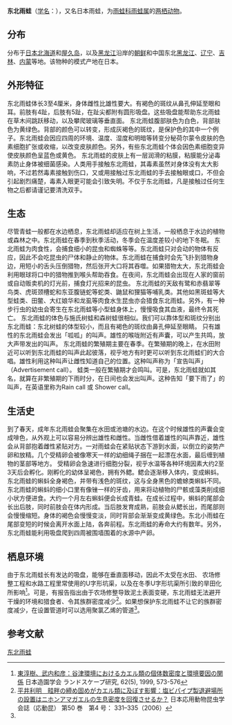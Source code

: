 {{Speciesbox
| status = LC 
| status_system = IUCN3.1
| status_ref = {{r|iucn}}
| trend = stable
| image = Tree frog2.jpg
| taxon = Hyla japonica
| authority = [[Albert_Günther|Günther]], 1859
}}

'''东北雨蛙'''（[[学名|学名]]：{{lang|la|''Dryophytes japonicus''}}），又名日本雨蛙，为[[雨蛙科|雨蛙科]][[雨蛙属|雨蛙属]]的[[两栖动物|两栖动物]]。

== 分布 ==
分布于[[日本|日本]][[北海道|北海道]]和[[屋久岛|屋久岛]]，以及[[黑龙江|黑龙江]]沿岸的[[朝鲜|朝鲜]]和中国东北[[黑龙江|黑龙江]]、[[辽宁|辽宁]]、[[吉林|吉林]]、[[内蒙|内蒙]]等地。该物种的模式产地在日本{{r|id4909}}。

== 外形特征 ==
东北雨蛙体长3至4厘米，身体雌性比雄性要大。有褐色的斑纹从鼻孔伸延至眼和耳。前肢有4趾，后肢有5趾，在趾尖都附有圆形吸盘。这些吸盘能帮助东北雨蛙在草木间跳跃移动，以及攀爬玻璃等垂直面。
东北雨蛙腹部肤色为白色，背部肤色为黄绿色。背部的颜色可以转变，形成灰褐色的斑纹，是保护色的其中一个例子。东北雨蛙会因应四周的环境、温度、湿度和明暗等转变分秘荷尔蒙令皮肤的色素细胞扩张或收缩，以改变皮肤颜色。另外，有些东北雨蛙个体会因色素细胞变异使皮肤颜色呈蓝色或黄色。
东北雨蛙的皮肤上有一层润滑的粘膜，粘膜能分泌毒素防止身体被细菌感染。人类用手接触东北雨蛙，其毒素虽然对身体没有太大影响，不过若然毒素接触到伤口，又或用接触过东北雨蛙的手去接触眼或口，不但会引起剧烈痛楚，毒素入眼更可能会引致失明。不仅于东北雨蛙，凡是接触过任何生物之后都请谨记要清洗双手。

== 生态 ==
尽管青蛙一般都在水边栖息，东北雨蛙却适应在树上生活，一般栖息于水边的植物或森林之中。东北雨蛙在春季到秋季活动，冬季会在温度差较小的地下冬眠。
东北雨蛙为肉食性，会捕食细小的昆虫和蜘蛛等等。东北雨蛙只对会动的物体有反应，因此不会吃昆虫的尸体和静止的物体。东北雨蛙在捕食时会先飞扑到猎物身边，用短小的舌头压倒猎物，然后张开大口将其吞噬。如果猎物太大，东北雨蛙会利用眼球将口中的猎物推到喉头帮助吞食。在夜间，东北雨蛙会出现在人家的窗前或自动贩卖机的灯光前，捕食灯光招来的昆虫。 
东北雨蛙的天敌有鹭和赤翡翠等鸟类、虎斑颈槽蛇和东亚腹链蛇等蛇类、鼬鼠和狸猫等哺乳类。其他如黑斑蛙等大型蛙类、田鳖、大红娘华和龙虱等肉食水生昆虫亦会猎食东北雨蛙。另外，有一种步行虫的幼虫会寄生在东北雨蛙等小型蛙身体上，慢慢吸食其血液，最终令其死亡。
东北雨蛙的体色与施氏树蛙和森树蛙很相似。我们可以靠体型和斑纹分别出东北雨蛙：东北树蛙的体型较小，而且有褐色的斑纹由鼻孔伸延至眼睛。
只有雄性的东北雨蛙会发出「呱呱」的叫声。雄性的喉咙附近有声囊，可以产生共鸣，放大声带发出的叫声。
东北雨蛙的繁殖期主要在春季。在繁殖期的晚上，在水田附近可以听到东北雨蛙的叫声此起彼落，视乎地方有时更可以听到东北雨蛙们的大合唱。雄性利用这种叫声让雌性知道自己的位置。这种叫声称为「宣告叫声」（Advertisement call）。
蛙类一般在繁殖期才会鸣叫。可是，东北雨蛙就如其名，就算在非繁殖期的下雨时分，在日间也会发出叫声。这种告知「要下雨了」的叫声，在英语里称为Rain call 或 Shower call。

== 生活史 ==
到了春天，成年东北雨蛙会聚集在水田或池塘的水边。在这个时候雄性的声囊会变成啡色，从外观上可以容易分辨出雄性和雌性。当雌性借着雄性的叫声靠近，雄性会从背部抱着雌性紧贴对方。一对雨蛙会在紧贴状态下游到水面，以倒立的姿势产卵和放精。几个受精卵会被像寒天一样的幼细绳子捆在一起漂在水面，最后缠到植物的茎部等地方。
受精卵会急速进行细胞分裂，视乎水温等各种环境因素大约2至3天后会孵化。刚孵化的幼体呈褐色，拥有外鳃。鳃会逐渐移入体内，变成蝌蚪。东北雨蛙的蝌蚪全身褐色，并带有浅色的斑纹，这与全身黑色的蟾蜍类蝌蚪不同。东北雨蛙的蝌蚪的细小口里有像锉一样的牙齿，用来将动植物的尸骸或藻类削成细小状方便进食。大约一个月左右蝌蚪便会长成青蛙。在成长过程中，蝌蚪的尾部会长出后肢，同时前肢会在体内形成。当后肢发育成熟，前肢会从鳃长出，而尾部则会慢慢缩短。身体的褐色会慢慢变淡，同时背部会渐渐变成黄绿色。东北小雨蛙在尾部变短的时候会离开水面上陆，各奔前程。东北雨蛙的寿命大约有数年。另外，东北雨蛙能利用吸盘爬到四周被围墙围着的水源中产卵。

== 栖息环境 ==
由于东北雨蛙长有发达的吸盘，能够在垂直面移动，因此不太受在水田、 农场修整工程和水路工程里常使用的U字形坑渠，以及在冬季U字形坑渠所引致的旱田化所影响<ref>[http://repository.dl.itc.u-tokyo.ac.jp/dspace/handle/2261/7298 東淳樹、武内和彦：谷津環境におけるカエル類の個体数密度と環境要因の関係] {{Wayback|url=http://repository.dl.itc.u-tokyo.ac.jp/dspace/handle/2261/7298 |date=20130704232208 }} 日本造園学会 ランドスケープ研究, 62(5), 1999, 573-576</ref>。可是，有报告指出由于农场修整导致泥土表面变硬，东北雨蛙无法避开干燥的环境和猎食者、令其族群密度减少<ref name="50_331">[http://www.jstage.jst.go.jp/article/jjaez/50/4/50_331/_article/-char/ja 平井利明　畦畔の締め固めがカエル類に及ぼす影響：塩ビパイプ製退避場所の設置はニホンアマガエルの生息密度を回復させるか？]{{Dead link|date=2018年6月 |bot=InternetArchiveBot |fix-attempted=no }} 日本応用動物昆虫学会誌（応動昆） 第50 巻　第4 号： 331–335（2006）</ref>。如果想保护东北雨蛙不让它的族群密度减少，在设置管道时可以选用聚氯乙烯的管道<ref name="50_331"/>。

== 参考文献 ==
{{reflist|refs=
<ref name=iucn>{{IUCN2006|assessors=Sergius Kuzmin, Irina Maslova, Masafumi Matsui, Fei Liang, Yoshio Kaneko|year=2004|id=55519|title=Hyla japonica|downloaded=2009-5-1}}</ref>
<ref name=id4909>{{cite web| url =http://www.bioinfo.cn/db05/BjdwSpecies.php?action=view&id=4909| title =东北雨蛙| work =《中国动物物种编目数据库》| publisher =中国科学院微生物研究所| author =中国科学院动物研究所| accessdate =2009-04-11| deadurl =yes| archiveurl =https://web.archive.org/web/20160305033749/http://www.bioinfo.cn/db05/BjdwSpecies.php?action=view&id=4909| archivedate =2016-03-05}}</ref>
}}

{{Commons|Hyla japonica}}
{{Wikispecies|Hyla japonica}}
{{Taxonbar|from=Q733704}}

[[Category:雨蛙属|东北雨蛙]]